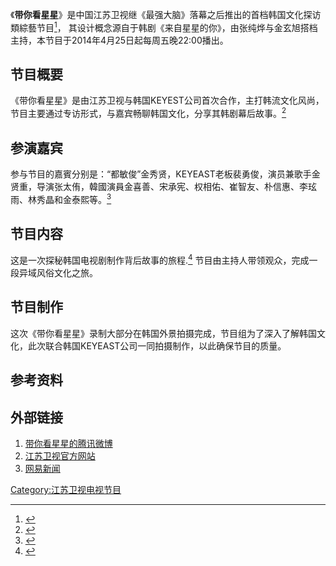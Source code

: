 {{noteTA
|1=zh-hans:无线;zh-hant:無綫;
|2=zh-hans:数字;zh-hant:數碼;zh-hk:數碼;zh-tw:數位;zh-mo:數碼;
|3=zh-hans:台标;zh-hant:台徽;
|4=zh-hans:高清;zh-hant:高清;zh-hk:高清;zh-tw:高畫質;zh-mo:高清;
|5=zh-hans:標清;zh-hant:標清;zh-hk:標清;zh-tw:標準畫質;zh-mo:標清;
|6=zh-hans:模拟;zh-hant:模擬;zh-hk:模擬;zh-tw:類比;zh-mo:模擬;
|G1=IT
}}
{{Infobox television
| show_name            = 带你看星星
|original_name         = 
| image                = 
| caption              = 
| show_name_2          =
| genre                = [[纪实外拍_韩国明星探访|纪实外拍 韩国明星探访]]
| format               = 
| creator              = 
| developer            =
| writer               =
| director             = [[江苏电视台|江苏电视台]]
| creative_director    =
| presenter            = 张纯烨 金玄旭
| voices               =
| narrated             =
| usic_composer =
| opentheme            =
| endtheme             =
| composer             =
| country              = {{CHN}}
| language             = [[漢語普通話_韩语|漢語普通話 韩语]]
| num_seasons          = 
| num_episodes         = 5
| list_episodes        =
| executive_producer   = [[Keyeast|Keyeast]]<br>[[江苏卫视|江苏卫视]]
| producer             =
| editor               =
| location             = 
| cinematography       = 
| camera               =多機位拍攝
| runtime              = 70分鐘
| company              = [[江苏电视台|江苏电视台]]
| distributor          = 
| channel              = {{CHN}} [[江苏卫视|江苏卫视]]
| picture_format       = [[SDTV|SDTV]] [[576i|576i]]、[[HDTV|HDTV]] [[1080i|1080i]]
| audio_format         =[[立體聲|立體聲]]
| first_aired          = {{start_date|2014|04|25}}
| last_aired           = 
| status               = 
| preceded_by          = 最强大脑
| followed_by          = 
| related              = 全力!运动会 花样年华
| website              =  
| website_title        = 江苏网络电视台
| production_website   =
}}

《'''带你看星星'''》是中国江苏卫视继《最强大脑》落幕之后推出的首档韩国文化探访類綜藝节目<ref>{{cite web |url=http://www.jstv.com/n/ws/kxx/ |language= |title=带你看星星 |publisher=江苏网络电视台 |date=2014-05-16 |deadurl=yes |archiveurl=https://web.archive.org/web/20140521234819/http://www.jstv.com/n/ws/kxx/ |archivedate=2014年5月21日 |df= }}</ref>，   其设计概念源自于韩剧《来自星星的你》，由张纯烨与金玄旭搭档主持，本节目于2014年4月25日起每周五晚22:00播出。

== 节目概要 ==
《带你看星星》是由江苏卫视与韩国KEYEST公司首次合作，主打韩流文化风尚，节目主要通过专访形式，与嘉宾畅聊韩国文化，分享其韩剧幕后故事。<ref>{{cite web|url=http://zt.pptv.com/show/2014zt/dnkxx/index.html| language= | title= 精彩无限PPTV聚力视频专题|publisher=PPTV聚力      |date=2014-05-22 }}</ref> 

== 参演嘉宾 ==
参与节目的嘉賓分别是：“都敏俊”金秀贤，KEYEAST老板裴勇俊，演员兼歌手金贤重，导演张太侑，韓國演員金喜善、宋承宪、权相佑、崔智友、朴信惠、李玹雨、林秀晶和金泰熙等。<ref>{{cite web|url=http://news.xinhuanet.com/ent/2014-04/10/c_126375740.htm| language= | title= 《带你看星星》入侵韩娱 一线韩星全阵容亮相中国|publisher=新华网      |date=2014-04-10 }}</ref>

== 节目内容 ==
这是一次探秘韩国电视剧制作背后故事的旅程.<ref>{{cite web|url=http://news.sina.com.cn/c/2014-05-07/163630080006.shtml | language= | title= 《带你看星星》揭示韩剧片场的真相：再大牌的明星也是“戏|publisher=新浪新闻中心      |date=2014-05-07 }}</ref>    节目由主持人带领观众，完成一段异域风俗文化之旅。

== 节目制作 ==
这次《带你看星星》录制大部分在韩国外景拍摄完成，节目组为了深入了解韩国文化，此次联合韩国KEYEAST公司一同拍摄制作，以此确保节目的质量。

== 参考资料 ==
<references />

== 外部链接 ==
# [http://t.qq.com/dainikanxingxing2012 带你看星星的腾讯微博]
# [https://web.archive.org/web/20140521234819/http://www.jstv.com/n/ws/kxx/ 江苏卫视官方网站]
# [https://web.archive.org/web/20140521234906/http://news.163.com/14/0522/00/9SQDGKU300014Q4P.html 网易新闻]

{{江苏卫视综艺节目}}
[[Category:江苏卫视电视节目|Category:江苏卫视电视节目]]